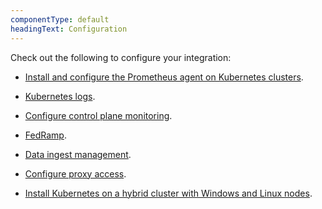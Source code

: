 ```yaml
---
componentType: default
headingText: Configuration
---
```


Check out the following to configure your integration:

* [Install and configure the Prometheus agent on Kubernetes clusters](/docs/infrastructure/prometheus-integrations/install-configure-prometheus-agent/install-prometheus-agent/).

* [Kubernetes logs](/docs/kubernetes-pixie/kubernetes-integration/advanced-configuration/get-logs-version/).

* [Configure control plane monitoring](/docs/kubernetes-pixie/kubernetes-integration/advanced-configuration/configure-control-plane-monitoring/).

* [FedRamp](/docs/security/security-privacy/compliance/certificates-standards-regulations/fedramp/).

* [Data ingest management](/docs/kubernetes-pixie/kubernetes-integration/installation/reduce-ingest/).

* [Configure proxy access](/docs/synthetics/new-relic-synthetics/private-locations/install-configure-private-minions).

* [Install Kubernetes on a hybrid cluster with Windows and Linux nodes](/docs/kubernetes-pixie/kubernetes-integration/advanced-configuration/windows-linux-hybrid-cluster/).


